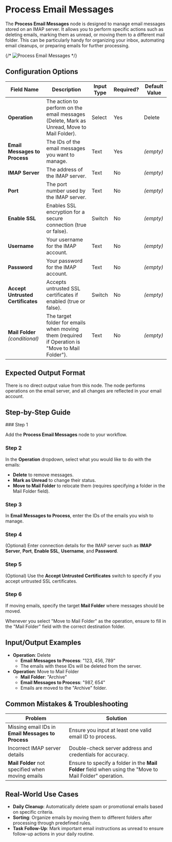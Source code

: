 
# Process Email Messages

The **Process Email Messages** node is designed to manage email messages stored on an IMAP server. It allows you to perform specific actions such as deleting emails, marking them as unread, or moving them to a different mail folder. This can be particularly handy for organizing your inbox, automating email cleanups, or preparing emails for further processing.

{/* ![Process Email Messages](./process-email-messages.png) */}

## Configuration Options

| Field Name                        | Description                                                                                     | Input Type | Required? | Default Value |
| --------------------------------- | ----------------------------------------------------------------------------------------------- | ---------- | --------- | ------------- |
| **Operation**                     | The action to perform on the email messages (Delete, Mark as Unread, Move to Mail Folder).      | Select     | Yes       | Delete        |
| **Email Messages to Process**     | The IDs of the email messages you want to manage.                                               | Text       | Yes       | _(empty)_     |
| **IMAP Server**                   | The address of the IMAP server.                                                                 | Text       | No        | _(empty)_     |
| **Port**                          | The port number used by the IMAP server.                                                        | Text       | No        | _(empty)_     |
| **Enable SSL**                    | Enables SSL encryption for a secure connection (true or false).                                 | Switch     | No        | _(empty)_     |
| **Username**                      | Your username for the IMAP account.                                                             | Text       | No        | _(empty)_     |
| **Password**                      | Your password for the IMAP account.                                                             | Text       | No        | _(empty)_     |
| **Accept Untrusted Certificates** | Accepts untrusted SSL certificates if enabled (true or false).                                  | Switch     | No        | _(empty)_     |
| **Mail Folder** _(conditional)_   | The target folder for emails when moving them (required if Operation is "Move to Mail Folder"). | Text       | No        | _(empty)_     |

## Expected Output Format

There is no direct output value from this node. The node performs operations on the email server, and all changes are reflected in your email account.

## Step-by-Step Guide

<Steps>
### Step 1

Add the **Process Email Messages** node to your workflow.

### Step 2

In the **Operation** dropdown, select what you would like to do with the emails:

- **Delete** to remove messages.
- **Mark as Unread** to change their status.
- **Move to Mail Folder** to relocate them (requires specifying a folder in the Mail Folder field).

### Step 3

In **Email Messages to Process**, enter the IDs of the emails you wish to manage.

### Step 4

(Optional) Enter connection details for the IMAP server such as **IMAP Server**, **Port**, **Enable SSL**, **Username**, and **Password**.

### Step 5

(Optional) Use the **Accept Untrusted Certificates** switch to specify if you accept untrusted SSL certificates.

### Step 6

If moving emails, specify the target **Mail Folder** where messages should be moved.

</Steps>

<Callout type="info" title="Tip">
  Whenever you select "Move to Mail Folder" as the operation, ensure to fill in
  the "Mail Folder" field with the correct destination folder.
</Callout>

## Input/Output Examples

- **Operation**: Delete
  - **Email Messages to Process**: "123, 456, 789"
  - The emails with these IDs will be deleted from the server.
- **Operation**: Move to Mail Folder
  - **Mail Folder**: "Archive"
  - **Email Messages to Process**: "987, 654"
  - Emails are moved to the "Archive" folder.

## Common Mistakes & Troubleshooting

| Problem                                            | Solution                                                                                                |
| -------------------------------------------------- | ------------------------------------------------------------------------------------------------------- |
| Missing email IDs in **Email Messages to Process** | Ensure you input at least one valid email ID to process.                                                |
| Incorrect IMAP server details                      | Double-check server address and credentials for accuracy.                                               |
| **Mail Folder** not specified when moving emails   | Ensure to specify a folder in the **Mail Folder** field when using the "Move to Mail Folder" operation. |

## Real-World Use Cases

- **Daily Cleanup**: Automatically delete spam or promotional emails based on specific criteria.
- **Sorting**: Organize emails by moving them to different folders after processing through predefined rules.
- **Task Follow-Up**: Mark important email instructions as unread to ensure follow-up actions in your daily routine.
